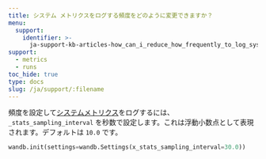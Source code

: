```yaml
---
title: システム メトリクスをログする頻度をどのように変更できますか？
menu:
  support:
    identifier: >-
      ja-support-kb-articles-how_can_i_reduce_how_frequently_to_log_system_metrics
support:
  - metrics
  - runs
toc_hide: true
type: docs
slug: /ja/support/:filename
---
```

頻度を設定して[システムメトリクス](/ja/ref/system-metrics/)をログするには、`_stats_sampling_interval` を秒数で設定します。これは浮動小数点として表現されます。デフォルトは `10.0` です。

```python
wandb.init(settings=wandb.Settings(x_stats_sampling_interval=30.0))
```